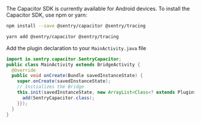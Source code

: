 The Capacitor SDK is currently available for Android devices.
To install the Capacitor SDK, use npm or yarn:

```bash {tabTitle:npm}
npm install --save @sentry/capacitor @sentry/tracing
```

```bash {tabTitle:Yarn}
yarn add @sentry/capacitor @sentry/tracing
```

Add the plugin declaration to your `MainActivity.java` file

```java {filename:MainActivity.java}
import io.sentry.capacitor.SentryCapacitor;
public class MainActivity extends BridgeActivity {
  @Override
  public void onCreate(Bundle savedInstanceState) {
    super.onCreate(savedInstanceState);
    // Initializes the Bridge
    this.init(savedInstanceState, new ArrayList<Class<? extends Plugin>>() {{
      add(SentryCapacitor.class);
    }});
  }
}
```
